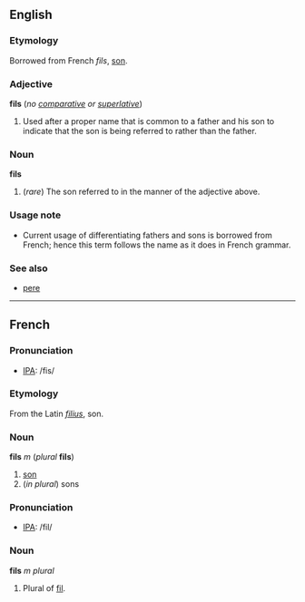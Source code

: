 ==English==
===Etymology===
Borrowed from French ''fils'', [[son]].

===Adjective===
'''fils''' (''no [[comparative]] or [[superlative]]'')

#Used after a proper name that is common to a father and his son to indicate that the son is being referred to rather than the father.

===Noun===
'''fils'''

#(''rare'') The son referred to in the manner of the adjective above.

===Usage note===
*Current usage of differentiating fathers and sons is borrowed from French; hence this term follows the name as it does in French grammar.

===See also===
*[[pere]]

----
==French==
===Pronunciation===
*[[w:IPA|IPA]]: /fis/

===Etymology===
From the Latin ''[[filius]]'', son.

===Noun===
'''fils''' ''m'' (''plural'' '''fils''')

#[[son]]
#(''in plural'') sons

===Pronunciation===
*[[w:IPA|IPA]]: /fil/

===Noun===
'''fils''' ''m plural''

#Plural of [[fil#French|fil]].